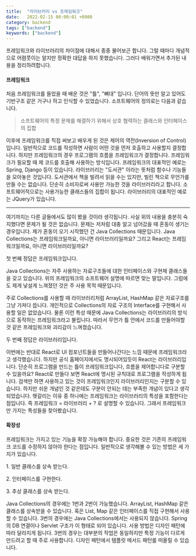 ```yaml
---
title:  "라이브러리 vs 프레임워크"
date:   2022-02-15 00:00:01 +0900
category: backend
tags: ["backend"]
keywords: ["backend"]
---
```


프레임워크와 라이브러리의 차이점에 대해서 종종 물어보곤 합니다.
그럴 때마다 개념적으로 어렴풋이는 알지만 정확한 대답을 하지 못했습니다.
그러다 배워가면서 추가된 내용을 정리하려합니다.

#### **프레임워크**

처음 프레임워크를 들었을 때 배운 것은 "틀", "뼈대" 입니다.
단어의 뜻만 알고 있어도 기반구조 같은 거구나 하고 인식할 수 있었습니다.
소프트웨어의 정의로는 다음과 같습니다.

> 소프트웨어의 특정 문제를 해결하기 위해서 상호 협력하는 클래스와 인터페이스의 집합

이후에 프레임워크를 직접 써보고 배우게 된 것은 제어의 역전(Inversion of Control)입니다.
일반적으로 코드를 작성하면 사람이 어떤 것을 먼저 호출하고 사용할지 결정합니다.
하지만 프레임워크의 경우 프로그램의 흐름을 프레임워크가 결정합니다.
프레임워크가 필요할 때 제 코드를 호출해 사용하는 방식입니다.
프레임워크의 대표적인 예로는 Spring, Django 등이 있습니다.
라이브러리는 "도서관" 이라는 뜻처럼 함수나 기능들을 모아놓은 것입니다.
도서관에서 책을 빌려서 읽을 수는 있지만, 빌린 책으로 무언가를 만들 수는 없습니다.
단순히 소비자로써 사용만 가능한 것을 라이브러리라고 합니다.
소프트웨어적으로는 사용가능한 클래스들의 집합이 됩니다.
라이브러리의 대표적인 예로는 JQuery가 있습니다.

---

여기까지는 다른 글들에서도 많이 봤을 것이라 생각됩니다.
사실 위의 내용을 충분히 숙지했다면 문제가 될 것은 없습니다.
문제는 저처럼 대충 알고 넘어갔을 때 혼동이 생기는 경우입니다.
제가 혼동이 오기 시작했던 건 Java Collections 때문입니다.
Java Collections는 프레임워크일까요, 아니면 라이브러리일까요?
그리고 React는 프레임워크일까요, 아니면 라이브러리일까요?

첫 번째 정답은 프레임워크입니다.

Java Collections는 자주 사용하는 자료구조들에 대한 인터페이스와 구현체 클래스들을 갖고 있습니다.
위의 프레임워크의 소프트웨어 설명에 따르면 맞는 말입니다.
그럼에도 제게 낯설게 느껴졌던 것은 주 사용 목적 때문입니다.

주로 Collections를 사용할 때 라이브러리처럼 ArrayList, HashMap 같은 자료구조를 그냥 가져다 씁니다.
개인적으로 Collections의 자료 구조의 Interface를 구현해서 사용할 일은 없었습니다.
물론 이런 특성 때문에 Java Collections는 라이브러리의 방식으로 동작하는 프레임워크라고 불립니다.
따라서 무언가 틀 안에서 코드를 만들어야할 것 같은 프레임워크와 괴리감이 느껴졌습니다.

두 번째 정답은 라이브러리입니다.

이번에는 반대로 React로 UI 컴포넌트들을 만들어나간다는 느낌 때문에 프레임워크라고 생각했습니다.
하지만 공식 홈페이지에서도 명시되어있듯이 React는 라이브러리입니다.
단순히 프로그램을 만드는 틀이 프레임워크입니다, 흐름을 제어합니다로 구분할 수 있을까요?
React로 만들다 보면 React에 명시된 규칙대로 프로그램을 작성하게 됩니다.
검색만 하면 사용하고 있는 것이 프레임워크인지 라이브러리인지는 구분할 수 있습니다.
하지만 쉬운 개념인 것 같은데도 구분이 안되는 데는 부족한 개념이 있다고 생각되었습니다.
헷갈리는 이유 중 하나에는 프레임워크는 라이브러리의 특성을 포함한다는 점입니다.
즉 프레임워크 = 라이브러리 + ? 로 설명할 수 있습니다.
그래서 프레임워크만 가지는 특성들을 찾아봤습니다.

#### **확장성**

프레임워크는 가지고 있는 기능을 확장 가능해야 합니다.
중요한 것은 기존의 프레임워크 코드를 수정하지 않아야 한다는 점입니다.
일반적으로 생각해볼 수 있는 방법은 세 가지가 있습니다.

1\. 일반 클래스를 상속 받는다.

2\. 인터페이스를 구현한다.

3\. 추상 클래스를 상속 받는다.

Java Collections의 경우에는 1번과 2번이 가능했습니다.
ArrayList, HashMap 같은 클래스를 상속받을 수 있습니다.
혹은 List, Map 같은 인터페이스를 직접 구현해서 사용할 수 있습니다.
3번의 경우에는 Java Collections에서는 사용되지 않습니다.
Spring의 DB 연결이나 Servlet 구조가 이 형태로 되어 있습니다.
사용 방법은 디자인 패턴에 따라 달라지게 됩니다.
3번의 경우는 대부분의 작업은 동일하지만 특정 기능이 다르게 만드려고 할 때 주로 사용합니다.
디자인 패턴에서 템플릿 메서드 패턴를 떠올릴 수 있습니다.